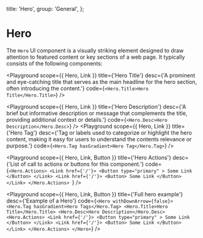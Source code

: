 
  title: 'Hero',
  group: 'General',
};

# Hero

The `Hero` UI component is a visually striking element designed to draw attention to featured content or key sections of a web page. It typically consists of the following components:

<Playground
  scope={{ Hero, Link }}
  title={'Hero Title'}
  desc={'A prominent and eye-catching title that serves as the main headline for the hero section, often introducing the content.'}
  code={`
    <Hero.Title>Hero Title</Hero.Title>
  `}
/>

<Playground
  scope={{ Hero, Link }}
  title={'Hero Description'}
  desc={'A brief but informative description or message that complements the title, providing additional context or details.'}
  code={`
    <Hero.Desc>Hero Description</Hero.Desc>
  `}
/>
<Playground
  scope={{ Hero, Link }}
  title={'Hero Tag'}
  desc={'Tag or labels used to categorize or highlight the hero content, making it easy for users to understand the contents relevance or purpose.'}
  code={`
    <Hero.Tag hasGradient>Hero Tag</Hero.Tag>
  `}
/>

<Playground
  scope={{ Hero, Link, Button }}
  title={'Hero Actions'}
  desc={'List of call to actions or buttons for this component.'}
  code={`<Hero.Actions>
      <Link href={'/'}>
        <Button type="primary" >
          Some Link
        </Button>
      </Link>
      <Link href={'/'}>
        <Button>
          Some Link
        </Button>
      </Link>
    </Hero.Actions>
  `}
/>

<Playground
  scope={{ Hero, Link, Button }}
  title={'Full hero example'}
  desc={'Example of a Hero'}
  code={`<Hero withDownArrow={false}>
  <Hero.Tag hasGradient>Hero Tags</Hero.Tag>
  <Hero.Title>Hero Title</Hero.Title>
  <Hero.Desc>Hero Description</Hero.Desc>
  <Hero.Actions>
    <Link href={'/'}>
      <Button type="primary" >
        Some Link
      </Button>
    </Link>
    <Link href={'/'}>
      <Button>
        Some Link
      </Button>
    </Link>
  </Hero.Actions>
</Hero>`}
/>

<Attributes component="Hero" edit="/app/components/hero.mdx"></Attributes>
